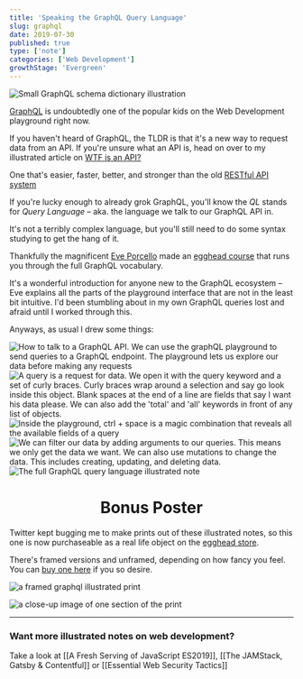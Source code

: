 ```yaml
---
title: 'Speaking the GraphQL Query Language'
slug: graphql
date: 2019-07-30
published: true
type: ['note']
categories: ['Web Development']
growthStage: 'Evergreen'
---
```


<TwoCol GridColCount="3fr 4fr" gridGap="2em">

![Small GraphQL schema dictionary illustration](https://res.cloudinary.com/dg3gyk0gu/image/upload/c_scale,w_300/v1592859008/maggieappleton.com/egghead-course-notes/graphql/thumb_2x.png)

<span>

[GraphQL](https://graphql.org/) is undoubtedly one of the popular kids on the Web Development playground right now.

If you haven't heard of GraphQL, the TLDR is that it's a new way to request data from an API. <Footnote idName={1}>If you're unsure what an API is, head on over to my illustrated article on [WTF is an API?](/api)</Footnote>

</span>

</TwoCol>

One that's easier, faster, better, and stronger than the old [RESTful API system](https://en.wikipedia.org/wiki/Representational_state_transfer)

If you're lucky enough to already grok GraphQL, you'll know the _QL_ stands for _Query Language_ – aka. the language we talk to our GraphQL API in.  

It's not a terribly complex language, but you'll still need to do some syntax studying to get the hang of it.

Thankfully the magnificent [Eve Porcello](https://twitter.com/eveporcello) made an [egghead course](https://egghead.io/courses/graphql-query-language) that runs you through the full GraphQL vocabulary.

<a noTip href="https://egghead.io/courses/graphql-query-language"><ImageFrame width="80%" alt="Course illustration of a set of dictionary books with the word 'schema' across them" src="https://og-image-egghead-course.now.sh/graphql-query-language" /></a>

It's a wonderful introduction for anyone new to the GraphQL ecosystem – Eve explains all the parts of the playground interface that are not in the least bit intuitive. I'd been stumbling about in my own GraphQL queries lost and afraid until I worked through this.

Anyways, as usual I drew some things:

<Image alt="How to talk to a GraphQL API. We can use the graphQL playground to send queries to a GraphQL endpoint. The playground lets us explore our data before making any requests" src="https://res.cloudinary.com/dg3gyk0gu/image/upload/c_scale,w_700/v1592262603/maggieappleton.com/egghead-course-notes/graphql/graphql1.png" />

<Image alt="A query is a request for data. We open it with the query keyword and a set of curly braces. Curly braces wrap around a selection and say go look inside this object. Blank spaces at the end of a line are fields that say I want his data please. We can also add the 'total' and 'all' keywords in front of any list of objects." src="https://res.cloudinary.com/dg3gyk0gu/image/upload/c_scale,w_900/v1592262605/maggieappleton.com/egghead-course-notes/graphql/graphql4.png" />

<Image alt="Inside the playground, ctrl + space is a magic combination that reveals all the available fields of a query" src="https://res.cloudinary.com/dg3gyk0gu/image/upload/c_scale,w_900/v1592262603/maggieappleton.com/egghead-course-notes/graphql/graphql2.png" />

<Image alt="We can filter our data by adding arguments to our queries. This means we only get the data we want. We can also use mutations to change the data. This includes creating, updating, and deleting data." src="https://res.cloudinary.com/dg3gyk0gu/image/upload/c_scale,w_900/v1592262604/maggieappleton.com/egghead-course-notes/graphql/graphql3.png" />


<Image alt="The full GraphQL query language illustrated note" src="https://res.cloudinary.com/dg3gyk0gu/image/upload/v1592262601/maggieappleton.com/egghead-course-notes/graphql/graphql_sketchnotes--mini.png" />

<Center>

# Bonus Poster

</Center>

Twitter kept bugging me to make prints out of these illustrated notes, so this one is now purchaseable as a real life object on the [egghead store](https://store.egghead.io/).

 There's framed versions and unframed, depending on how fancy you feel. You can [buy one here](https://store.egghead.io/product/poster-graphql-query-language) if you so desire.

<TwoCol gridGap="1em">

![a framed graphql illustrated print](https://store.egghead.io/static/ab87b8544078b8d5049501abf8b2eac7/e9055/thumb-graphql-query-language-by-eve-porcello_2x_dd5b8572-fca2-4c36-9e4e-d4bfc00a35fb.png)

![a close-up image of one section of the print](https://store.egghead.io/static/91261ff8c8395dbc141635030e138734/fd7f1/perspective_2x_420b9d42-49db-41ac-8aee-1b8fa25c56eb.png)

</TwoCol>

---

### Want more illustrated notes on web development?

Take a look at [[A Fresh Serving of JavaScript ES2019]], [[The JAMStack, Gatsby & Contentful]] or [[Essential Web Security Tactics]]

